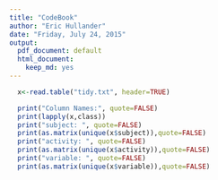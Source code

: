 ```yaml
---
title: "CodeBook"
author: "Eric Hullander"
date: "Friday, July 24, 2015"
output:
  pdf_document: default
  html_document:
    keep_md: yes
---
```




```r
  x<-read.table("tidy.txt", header=TRUE)

  print("Column Names:", quote=FALSE)
  print(lapply(x,class))
  print("subject: ", quote=FALSE)
  print(as.matrix(unique(x$subject)),quote=FALSE)
  print("activity: ", quote=FALSE)
  print(as.matrix(unique(x$activity)),quote=FALSE)
  print("variable: ", quote=FALSE)
  print(as.matrix(unique(x$variable)),quote=FALSE)
    
```


